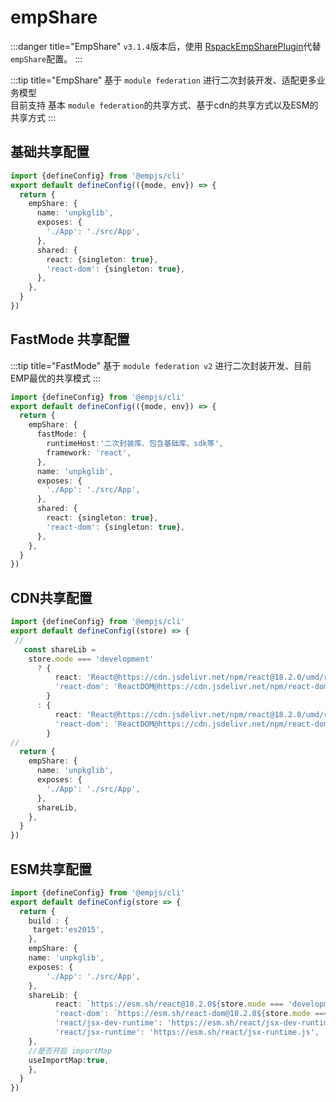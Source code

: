 
# empShare

<Badge text="remove in v3.1.4" type="danger" />

:::danger title="EmpShare"
`v3.1.4`版本后，使用 [RspackEmpSharePlugin](/plugin/tool/plugin-rspack-emp-share)代替`empShare`配置。
:::

:::tip title="EmpShare"
基于 `module federation` 进行二次封装开发、适配更多业务模型     
目前支持 基本 `module federation`的共享方式、基于cdn的共享方式以及ESM的共享方式
:::
## 基础共享配置
```ts title="emp-config.js"
import {defineConfig} from '@empjs/cli'
export default defineConfig(({mode, env}) => {
  return {
    empShare: {
      name: 'unpkglib',
      exposes: {
        './App': './src/App',
      },
      shared: {
        react: {singleton: true},
        'react-dom': {singleton: true},
      },
    },
  }
})
```

## FastMode 共享配置
:::tip title="FastMode"
基于 `module federation v2` 进行二次封装开发、目前EMP最优的共享模式 
:::
```ts title="emp-config.js"
import {defineConfig} from '@empjs/cli'
export default defineConfig(({mode, env}) => {
  return {
    empShare: {
      fastMode: {
        runtimeHost:'二次封装库、包含基础库、sdk等',
        framework: 'react',
      },
      name: 'unpkglib',
      exposes: {
        './App': './src/App',
      },
      shared: {
        react: {singleton: true},
        'react-dom': {singleton: true},
      },
    },
  }
})
```

## CDN共享配置
```ts title="emp-config.js"
import {defineConfig} from '@empjs/cli'
export default defineConfig((store) => {
 //
   const shareLib =
    store.mode === 'development'
      ? {
          react: 'React@https://cdn.jsdelivr.net/npm/react@18.2.0/umd/react.development.min.js',
          'react-dom': 'ReactDOM@https://cdn.jsdelivr.net/npm/react-dom@18.2.0/umd/react-dom.development.js',
        }
      : {
          react: 'React@https://cdn.jsdelivr.net/npm/react@18.2.0/umd/react.production.min.js',
          'react-dom': 'ReactDOM@https://cdn.jsdelivr.net/npm/react-dom@18.2.0/umd/react-dom.production.min.js',
        }
//
  return {
    empShare: {
      name: 'unpkglib',
      exposes: {
        './App': './src/App',
      },
      shareLib,
    },
  }
})
```

## ESM共享配置
```ts title="emp-config.js"
import {defineConfig} from '@empjs/cli'
export default defineConfig(store => {
  return {
    build : {
     target:'es2015',
    },
    empShare: {
    name: 'unpkglib',
    exposes: {
        './App': './src/App',
    },
    shareLib: {
          react: `https://esm.sh/react@18.2.0${store.mode === 'development' ? '?dev' : ''}`,
          'react-dom': `https://esm.sh/react-dom@18.2.0${store.mode === 'development' ? '?dev' : ''}`,
          'react/jsx-dev-runtime': 'https://esm.sh/react/jsx-dev-runtime.js',
          'react/jsx-runtime': 'https://esm.sh/react/jsx-runtime.js',
    },
    //是否开启 importMap
    useImportMap:true,
    },
  }
})

```